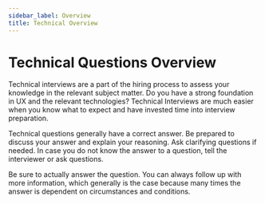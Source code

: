 ```yaml
---
sidebar_label: Overview
title: Technical Overview
---
```


# Technical Questions Overview

Technical interviews are a part of the hiring process to assess your knowledge in the relevant subject matter. Do you have a strong foundation in UX and the relevant technologies? Technical Interviews are much easier when you know what to expect and have invested time into interview preparation.

Technical questions generally have a correct answer. Be prepared to discuss your answer and explain your reasoning. Ask clarifying questions if needed. In case you do not know the answer to a question, tell the interviewer or ask questions.

Be sure to actually answer the question. You can always follow up with more information, which generally is the case because many times the answer is dependent on circumstances and conditions.
